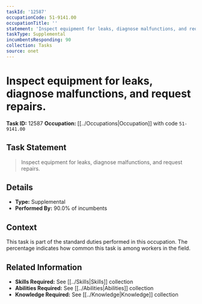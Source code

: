 ```yaml
---
taskId: '12587'
occupationCode: 51-9141.00
occupationTitle: ''
statement: 'Inspect equipment for leaks, diagnose malfunctions, and request repairs.'
taskType: Supplemental
incumbentsResponding: 90
collection: Tasks
source: onet
---
```

# Inspect equipment for leaks, diagnose malfunctions, and request repairs.

**Task ID:** 12587
**Occupation:** [[../Occupations|Occupation]] with code `51-9141.00`

## Task Statement

> Inspect equipment for leaks, diagnose malfunctions, and request repairs.

## Details

- **Type:** Supplemental
- **Performed By:** 90.0% of incumbents

## Context

This task is part of the standard duties performed in this occupation. The percentage indicates how common this task is among workers in the field.

## Related Information

- **Skills Required:** See [[../Skills|Skills]] collection
- **Abilities Required:** See [[../Abilities|Abilities]] collection
- **Knowledge Required:** See [[../Knowledge|Knowledge]] collection
